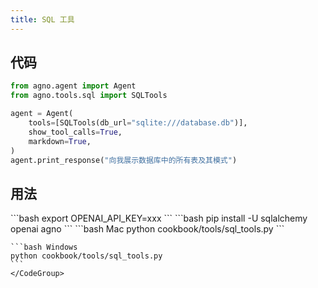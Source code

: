 ```yaml
---
title: SQL 工具
---
```


## 代码

```python cookbook/tools/sql_tools.py
from agno.agent import Agent
from agno.tools.sql import SQLTools

agent = Agent(
    tools=[SQLTools(db_url="sqlite:///database.db")],
    show_tool_calls=True,
    markdown=True,
)
agent.print_response("向我展示数据库中的所有表及其模式")
```

## 用法

<Steps>
  <Snippet file="create-venv-step.mdx" />

  <Step title="设置您的 API 密钥">
    ```bash
    export OPENAI_API_KEY=xxx
    ```
  </Step>

  <Step title="安装库">
    ```bash
    pip install -U sqlalchemy openai agno
    ```
  </Step>

  <Step title="运行 Agent">
    <CodeGroup>
    ```bash Mac
    python cookbook/tools/sql_tools.py
    ```

    ```bash Windows
    python cookbook/tools/sql_tools.py
    ```
    </CodeGroup>
  </Step>
</Steps>